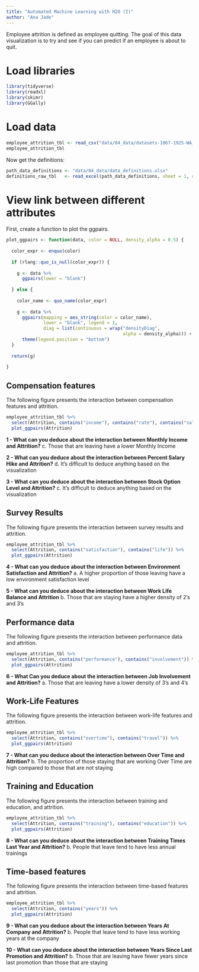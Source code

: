```yaml
---
title: "Automated Machine Learning with H2O (I)"
author: "Ana Jade"
---
```


Employee attrition is defined as employee quitting. The goal of this data visualization is to try and see if you can predict if an employee is about to quit.

# Load libraries
```r
library(tidyverse)
library(readxl)
library(skimr)
library(GGally)

```

# Load data
```r
employee_attrition_tbl <- read_csv("data/04_data/datasets-1067-1925-WA_Fn-UseC_-HR-Employee-Attrition.csv")
employee_attrition_tbl
```
Now get the definitions:
```r
path_data_definitions <- "data/04_data/data_definitions.xlsx"
definitions_raw_tbl   <- read_excel(path_data_definitions, sheet = 1, col_names = FALSE)
```

# View link between different attributes

First, create a function to plot the ggpairs.
```r
plot_ggpairs <- function(data, color = NULL, density_alpha = 0.5) {
  
  color_expr <- enquo(color)
  
  if (rlang::quo_is_null(color_expr)) {
    
    g <- data %>%
      ggpairs(lower = "blank") 
    
  } else {
    
    color_name <- quo_name(color_expr)
    
    g <- data %>%
      ggpairs(mapping = aes_string(color = color_name), 
              lower = "blank", legend = 1,
              diag = list(continuous = wrap("densityDiag", 
                                            alpha = density_alpha))) +
      theme(legend.position = "bottom")
  }
  
  return(g)
  
}
```
## Compensation features
The following figure presents the interaction between compensation features and attrition.
```r
employee_attrition_tbl %>%
  select(Attrition, contains("income"), contains("rate"), contains("salary"), contains("stock")) %>%
  plot_ggpairs(Attrition)
```
**1 - What can you deduce about the interaction between Monthly Income and Attrition?**
c. Those that are leaving have a lower Monthly Income 

**2 - What can you deduce about the interaction between Percent Salary Hike and Attrition?**
d. It's difficult to deduce anything based on the visualization

**3 - What can you deduce about the interaction between Stock Option Level and Attrition?**
c. It's difficult to deduce anything based on the visualization

## Survey Results
The following figure presents the interaction between survey results and attrition.
```r
employee_attrition_tbl %>%
  select(Attrition, contains("satisfaction"), contains("life")) %>%
  plot_ggpairs(Attrition)
```

**4 - What can you deduce about the interaction between Environment Satisfaction and Attrition?**
a. A higher proportion of those leaving have a low environment satisfaction level

**5 - What can you deduce about the interaction between Work Life Balance and Attrition**
b. Those that are staying have a higher density of 2's and 3's

## Performance data
The following figure presents the interaction between performance data and attrition.
```r
employee_attrition_tbl %>%
  select(Attrition, contains("performance"), contains("involvement")) %>%
  plot_ggpairs(Attrition)
```

**6 - What Can you deduce about the interaction between Job Involvement and Attrition?**
a. Those that are leaving have a lower density of 3's and 4's

## Work-Life Features
The following figure presents the interaction between work-life features and attrition.
```r
employee_attrition_tbl %>%
  select(Attrition, contains("overtime"), contains("travel")) %>%
  plot_ggpairs(Attrition)
```

**7 - What can you deduce about the interaction between Over Time and Attrition?**
b. The proportion of those staying that are working Over Time are high compared to those that are not staying

## Training and Education
The following figure presents the interaction between training and education,  and attrition.
```r
employee_attrition_tbl %>%
  select(Attrition, contains("training"), contains("education")) %>%
  plot_ggpairs(Attrition)
```

**8 - What can you deduce about the interaction between Training Times Last Year and Attrition?**
b. People that leave tend to have less annual trainings

## Time-based features
The following figure presents the interaction between time-based features  and attrition.
```r
employee_attrition_tbl %>%
  select(Attrition, contains("years")) %>%
  plot_ggpairs(Attrition)
```

**9 - What can you deduce about the interaction between Years At Company and Attrition?**
b. People that leave tend to have less working years at the company

**10 - What can you deduce about the interaction between Years Since Last Promotion and Attrition?**
b. Those that are leaving have fewer years since last promotion than those that are staying










